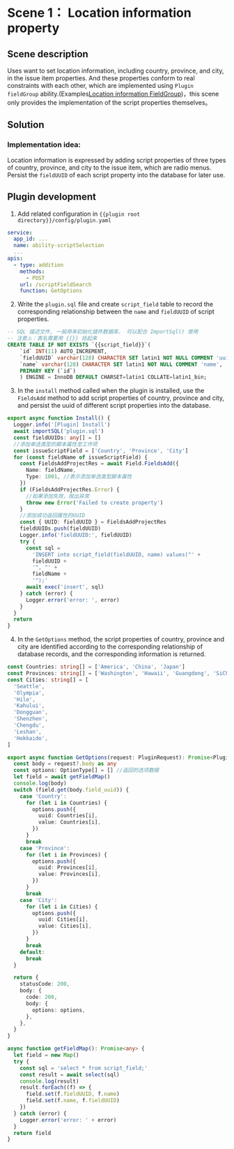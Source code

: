 # Scene 1： Location information property

## Scene description

Uses want to set location information, including country, province, and city, in the issue item properties.
And these properties conform to real constraints with each other, which are implemented using `Plugin fieldGroup` ability.(Examples[Location information FieldGroup](../plugin-fieldgroup/location-fieldgroup-scene-one.md))，this scene only provides the implementation of the script properties themselves。

## Solution

### Implementation idea:

Location information is expressed by adding script properties of three types of country, province, and city to the issue item, which are radio menus. Persist the `fieldUUID` of each script property into the database for later use.

## Plugin development

1. Add related configuration in `{{plugin root directory}}/config/plugin.yaml`

```yaml
service:
  app_id: ...
  name: ability-scriptSelection
  ...
apis:
  - type: addition
    methods:
      - POST
    url: /scriptFieldSearch
    function: GetOptions
```

2. Write the `plugin.sql` file and create `script_field` table to record the corresponding relationship between the `name` and `fieldUUID` of script properties.

```sql
-- SQL 描述文件, 一般用来初始化插件数据库， 可以配合 ImportSql() 使用
-- 注意⚠️：表名需要用 {{}} 括起来
CREATE TABLE IF NOT EXISTS `{{script_field}}`(
    `id` INT(11) AUTO_INCREMENT,
    `fieldUUID` varchar(128) CHARACTER SET latin1 NOT NULL COMMENT 'uuid',
    `name` varchar(128) CHARACTER SET latin1 NOT NULL COMMENT 'name',
    PRIMARY KEY (`id`)
    ) ENGINE = InnoDB DEFAULT CHARSET=latin1 COLLATE=latin1_bin;
```

3. In the `install` method called when the plugin is installed, use the `FieldsAdd` method to add script properties of country, province and city, and persist the uuid of different script properties into the database.

```typescript
export async function Install() {
  Logger.info('[Plugin] Install')
  await importSQL('plugin.sql')
  const fieldUUIDs: any[] = []
  //添加单选类型的脚本属性至工作项
  const issueScriptField = ['Country', 'Province', 'City']
  for (const fieldName of issueScriptField) {
    const FieldsAddProjectRes = await Field.FieldsAdd({
      Name: fieldName,
      Type: 1001, //表示添加单选类型脚本属性
    })
    if (FieldsAddProjectRes.Error) {
      //如果添加失败，抛出异常
      throw new Error('Failed to create property')
    }
    //添加成功返回属性的UUID
    const { UUID: fieldUUID } = FieldsAddProjectRes
    fieldUUIDs.push(fieldUUID)
    Logger.info('fieldUUID:', fieldUUID)
    try {
      const sql =
        'INSERT into script_field(fieldUUID, name) values("' +
        fieldUUID +
        '", "' +
        fieldName +
        '");'
      await exec('insert', sql)
    } catch (error) {
      Logger.error('error: ', error)
    }
  }
  return
}
```

4. In the `GetOptions` method, the script properties of country, province and city are identified according to the corresponding relationship of database records, and the corresponding information is returned.

```typescript
const Countries: string[] = ['America', 'China', 'Japan']
const Provinces: string[] = ['Washington', 'Hawaii', 'Guangdong', 'SiChuan', 'Tokyo']
const Cities: string[] = [
  'Seattle',
  'Olympia',
  'Hilo',
  'Kahului',
  'Dongguan',
  'Shenzhen',
  'Chengdu',
  'Leshan',
  'Hokkaido',
]

export async function GetOptions(request: PluginRequest): Promise<PluginResponse> {
  const body = request?.body as any
  const options: OptionType[] = [] //返回的选项数据
  let field = await getFieldMap()
  console.log(body)
  switch (field.get(body.field_uuid)) {
    case 'Country':
      for (let i in Countries) {
        options.push({
          uuid: Countries[i],
          value: Countries[i],
        })
      }
      break
    case 'Province':
      for (let i in Provinces) {
        options.push({
          uuid: Provinces[i],
          value: Provinces[i],
        })
      }
      break
    case 'City':
      for (let i in Cities) {
        options.push({
          uuid: Cities[i],
          value: Cities[i],
        })
      }
      break
    default:
      break
  }

  return {
    statusCode: 200,
    body: {
      code: 200,
      body: {
        options: options,
      },
    },
  }
}

async function getFieldMap(): Promise<any> {
  let field = new Map()
  try {
    const sql = 'select * from script_field;'
    const result = await select(sql)
    console.log(result)
    result.forEach((f) => {
      field.set(f.fieldUUID, f.name)
      field.set(f.name, f.fieldUUID)
    })
  } catch (error) {
    Logger.error('error: ' + error)
  }
  return field
}
```
